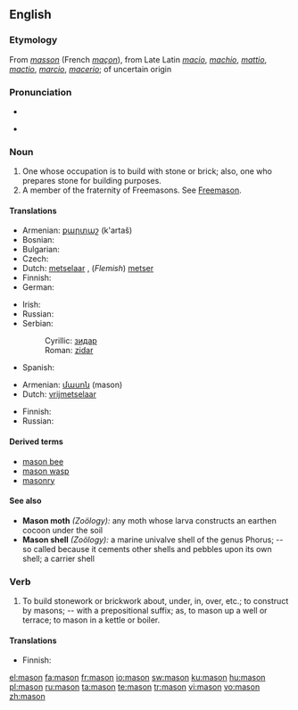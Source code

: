 {{wikipedia|dab=mason}}
{{also|Mason}}
==English==

===Etymology===
From {{etyl|fro}} ''[[masson]]'' (French ''[[maçon]]''), from Late Latin ''[[macio]]'', ''[[machio]]'', ''[[mattio]]'', ''[[mactio]]'', ''[[marcio]]'', ''[[macerio]]''; of uncertain origin

===Pronunciation===
* {{audio|en-us-mason.ogg|Audio (US)}}

* {{rhymes|eɪsən}}

===Noun===
{{en-noun}}

# One whose occupation is to build with stone or brick; also, one who prepares stone for building purposes.
# A member of the fraternity of Freemasons. See [[Freemason]].

====Translations====
{{trans-top|one who builds with stone or brick}}
* Armenian: [[քարտաշ]] (k'artaš)
* Bosnian: {{t-|bs|zidar|m}}
* Bulgarian: {{t+|bg|зидар|m|sc=Cyrl}}
* Czech: {{t-|cs|zedník|m}}
* Dutch: [[metselaar]] {{m}}, (''Flemish'') [[metser]] {{m}}
* Finnish: {{t|fi|muurari}}
* German: {{t+|de|Maurer|m}}
{{trans-mid}}
* Irish: {{t-|ga|saor|m|xs=Irish}}
* Russian: {{t|ru|каменщик|m|tr=kámenščik|sc=Cyrl}}
* Serbian:
*: Cyrillic: [[зидар#Serbian|зидар]] {{m}}
*: Roman: [[zidar#Serbian|zidar]] {{m}}
* Spanish: {{t+|es|albañil|m}}
{{trans-bottom}}

{{trans-top|Freemason}}
* Armenian: [[մասոն]] (mason)
* Dutch: [[vrijmetselaar]] {{m}}
{{trans-mid}}
* Finnish: {{t|fi|vapaamuurari}}
* Russian: {{t|ru|масон|m|tr=masón|sc=Cyrl}}
{{trans-bottom}}

====Derived terms====
* [[mason bee]]
* [[mason wasp]]
* [[masonry]]

====See also====
{{rfc|create separate entries}}
* '''Mason moth''' ''(Zoölogy):'' any moth whose larva constructs an earthen cocoon under the soil
* '''Mason shell''' ''(Zoölogy):'' a marine univalve shell of the genus Phorus; -- so called because it cements other shells and pebbles upon its own shell; a carrier shell

===Verb===
{{en-verb}}

# {{transitive}} To build stonework or brickwork about, under, in, over, etc.; to construct by masons; -- with a prepositional suffix; as, to mason up a well or terrace; to mason in a kettle or boiler.

====Translations====
{{trans-top|to build stonework or brickwork}}
* Finnish: {{t|fi|muurata}}
{{trans-mid}}
{{trans-bottom}}

[[el:mason]]
[[fa:mason]]
[[fr:mason]]
[[io:mason]]
[[sw:mason]]
[[ku:mason]]
[[hu:mason]]
[[pl:mason]]
[[ru:mason]]
[[ta:mason]]
[[te:mason]]
[[tr:mason]]
[[vi:mason]]
[[vo:mason]]
[[zh:mason]]